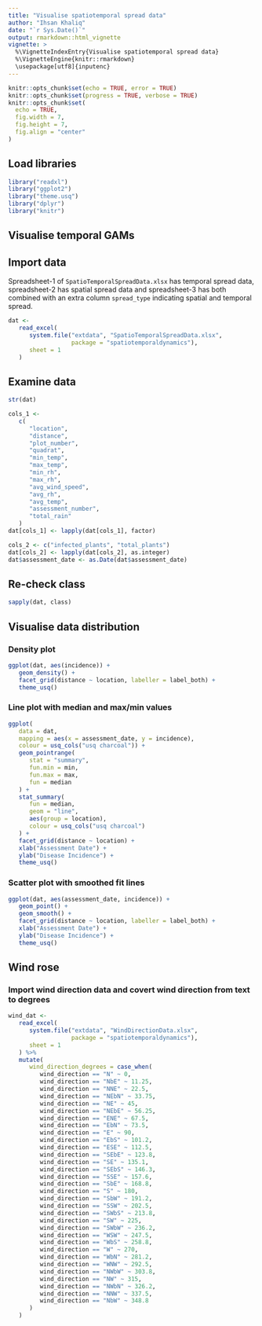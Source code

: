 ```yaml
---
title: "Visualise spatiotemporal spread data"
author: "Ihsan Khaliq"
date: "`r Sys.Date()`"
output: rmarkdown::html_vignette
vignette: >
  %\VignetteIndexEntry{Visualise spatiotemporal spread data}
  %\VignetteEngine{knitr::rmarkdown}
  \usepackage[utf8]{inputenc}
---
```


```r
knitr::opts_chunk$set(echo = TRUE, error = TRUE)
knitr::opts_chunk$set(progress = TRUE, verbose = TRUE)
knitr::opts_chunk$set(
  echo = TRUE,
  fig.width = 7,
  fig.height = 7,
  fig.align = "center"
)
```

## Load libraries 

```r
library("readxl")
library("ggplot2")
library("theme.usq")
library("dplyr")
library("knitr")
```

## Visualise temporal GAMs


## Import data

Spreadsheet-1 of `SpatioTemporalSpreadData.xlsx` has temporal spread data, spreadsheet-2 has spatial spread data and spreadsheet-3 has both combined with an extra column `spread_type` indicating spatial and temporal spread.

```r
dat <-
   read_excel(
      system.file("extdata", "SpatioTemporalSpreadData.xlsx",
                  package = "spatiotemporaldynamics"),
      sheet = 1
   )
```

## Examine data

```r
str(dat)
```


```r
cols_1 <-
   c(
      "location",
      "distance",
      "plot_number",
      "quadrat",
      "min_temp",
      "max_temp",
      "min_rh",
      "max_rh",
      "avg_wind_speed",
      "avg_rh",
      "avg_temp",
      "assessment_number",
      "total_rain"
   )
dat[cols_1] <- lapply(dat[cols_1], factor)

cols_2 <- c("infected_plants", "total_plants")
dat[cols_2] <- lapply(dat[cols_2], as.integer)
dat$assessment_date <- as.Date(dat$assessment_date)
```

## Re-check class

```r
sapply(dat, class)
```

## Visualise data distribution 

### Density plot

```r
ggplot(dat, aes(incidence)) +
   geom_density() +
   facet_grid(distance ~ location, labeller = label_both) +
   theme_usq()
```

### Line plot with median and max/min values

```r
ggplot(
   data = dat,
   mapping = aes(x = assessment_date, y = incidence),
   colour = usq_cols("usq charcoal")) +
   geom_pointrange(
      stat = "summary",
      fun.min = min,
      fun.max = max,
      fun = median
   ) +
   stat_summary(
      fun = median,
      geom = "line",
      aes(group = location),
      colour = usq_cols("usq charcoal")
   ) +
   facet_grid(distance ~ location) +
   xlab("Assessment Date") +
   ylab("Disease Incidence") +
   theme_usq()
```


### Scatter plot with smoothed fit lines

```r
ggplot(dat, aes(assessment_date, incidence)) +
   geom_point() +
   geom_smooth() +
   facet_grid(distance ~ location, labeller = label_both) +
   xlab("Assessment Date") +
   ylab("Disease Incidence") +
   theme_usq()
```


## Wind rose

### Import wind direction data and covert wind direction from text to degrees

```r
wind_dat <-
   read_excel(
      system.file("extdata", "WindDirectionData.xlsx",
                  package = "spatiotemporaldynamics"),
      sheet = 1
   ) %>%
   mutate(
      wind_direction_degrees = case_when(
         wind_direction == "N" ~ 0,
         wind_direction == "NbE" ~ 11.25,
         wind_direction == "NNE" ~ 22.5,
         wind_direction == "NEbN" ~ 33.75,
         wind_direction == "NE" ~ 45,
         wind_direction == "NEbE" ~ 56.25,
         wind_direction == "ENE" ~ 67.5,
         wind_direction == "EbN" ~ 73.5,
         wind_direction == "E" ~ 90,
         wind_direction == "EbS" ~ 101.2,
         wind_direction == "ESE" ~ 112.5,
         wind_direction == "SEbE" ~ 123.8,
         wind_direction == "SE" ~ 135.1,
         wind_direction == "SEbS" ~ 146.3,
         wind_direction == "SSE" ~ 157.6,
         wind_direction == "SbE" ~ 168.8,
         wind_direction == "S" ~ 180,
         wind_direction == "SbW" ~ 191.2,
         wind_direction == "SSW" ~ 202.5,
         wind_direction == "SWbS" ~ 213.8,
         wind_direction == "SW" ~ 225,
         wind_direction == "SWbW" ~ 236.2,
         wind_direction == "WSW" ~ 247.5,
         wind_direction == "WbS" ~ 258.8,
         wind_direction == "W" ~ 270,
         wind_direction == "WbN" ~ 281.2,
         wind_direction == "WNW" ~ 292.5,
         wind_direction == "NWbW" ~ 303.8,
         wind_direction == "NW" ~ 315,
         wind_direction == "NWbN" ~ 326.2,
         wind_direction == "NNW" ~ 337.5,
         wind_direction == "NbW" ~ 348.8
      )
   )

```

